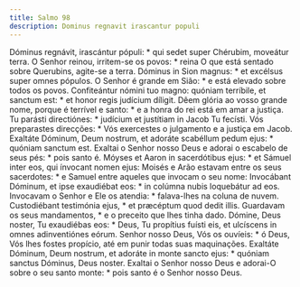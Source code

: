 ```yaml
---
title: Salmo 98
description: Dominus regnavit irascantur populi
---
```


<div class="side-by-side not-content">
  <span class="text-justify">
    Dóminus regnávit, irascántur pópuli: * qui sedet super Chérubim, moveátur
    terra.
  </span>
  <span class="text-justify">
    O Senhor reinou, irritem-se os povos: * reina O que está sentado sobre
    Querubins, agite-se a terra.
  </span>
  <span class="text-justify">
    Dóminus in Sion magnus: * et excélsus super omnes pópulos.
  </span>
  <span class="text-justify">
    O Senhor é grande em Sião: * e está elevado sobre todos os povos.
  </span>
  <span class="text-justify">
    Confiteántur nómini tuo magno: quóniam terríbile, et sanctum est: * et honor
    regis judícium díligit.
  </span>
  <span class="text-justify">
    Dêem glória ao vosso grande nome, porque é terrível e santo: * e a honra do
    rei está em amar a justiça.
  </span>
  <span class="text-justify">
    Tu parásti directiónes: * judícium et justítiam in Jacob Tu fecísti.
  </span>
  <span class="text-justify">
    Vós preparastes direcções: * Vós exercestes o julgamento e a justiça em
    Jacob.
  </span>
  <span class="text-justify">
    Exaltáte Dóminum, Deum nostrum, et adoráte scabéllum pedum ejus: * quóniam
    sanctum est.
  </span>
  <span class="text-justify">
    Exaltai o Senhor nosso Deus e adorai o escabelo de seus pés: * pois santo é.
  </span>
  <span class="text-justify">
    Móyses et Aaron in sacerdótibus ejus: * et Sámuel inter eos, qui ínvocant
    nomen ejus:
  </span>
  <span class="text-justify">
    Moisés e Arão estavam entre os seus sacerdotes: * e Samuel entre aqueles que
    invocam o seu nome:
  </span>
  <span class="text-justify">
    Invocábant Dóminum, et ipse exaudiébat eos: * in colúmna nubis loquebátur ad
    eos.
  </span>
  <span class="text-justify">
    Invocavam o Senhor e Ele os atendia: * falava-lhes na coluna de nuvem.
  </span>
  <span class="text-justify">
    Custodiébant testimónia ejus, * et præcéptum quod dedit illis.
  </span>
  <span class="text-justify">
    Guardavam os seus mandamentos, * e o preceito que lhes tinha dado.
  </span>
  <span class="text-justify">
    Dómine, Deus noster, Tu exaudiébas eos: * Deus, Tu propítius fuísti eis, et
    ulcíscens in omnes adinventiónes eórum.
  </span>
  <span class="text-justify">
    Senhor nosso Deus, Vós os ouvíeis: * ó Deus, Vós lhes fostes propício, até
    em punir todas suas maquinações.
  </span>
  <span class="text-justify">
    Exaltáte Dóminum, Deum nostrum, et adoráte in monte sancto ejus: * quóniam
    sanctus Dóminus, Deus noster.
  </span>
  <span class="text-justify">
    Exaltai o Senhor nosso Deus e adorai-O sobre o seu santo monte: * pois santo
    é o Senhor nosso Deus.
  </span>
</div>
